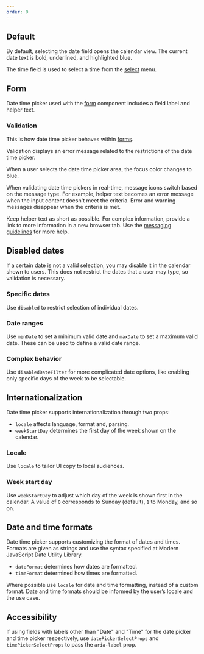 ```yaml
---
order: 0
---
```



## Default

By default, selecting the date field opens the calendar view. The current date text is bold, underlined, and highlighted blue.

The time field is used to select a time from the [select](/components/select) menu.

<Example
  Component={DateTimePickerDefault}
  packageName="@atlaskit/datetime-picker"
/>

## Form

Date time picker used with the [form](/components/form) component includes a field label and helper text.

<Example
  Component={DateTimePickerForm}
  packageName="@atlaskit/datetime-picker"
/>

### Validation

This is how date time picker behaves within [forms](components/form/).

Validation displays an error message related to the restrictions of the date time picker.

When a user selects the date time picker area, the focus color changes to blue.

When validating date time pickers in real-time, message icons switch based on the message type. For example, helper text becomes an error message when the input content doesn't meet the criteria. Error and warning messages disappear when the criteria is met.

Keep helper text as short as possible. For complex information, provide a link to more information in a new browser tab. Use the [messaging guidelines](/content/messaging-guidelines) for more help.

<Example
  Component={DateTimePickerValidation}
  packageName="@atlaskit/datetime-picker"
/>

## Disabled dates

If a certain date is not a valid selection, you may disable it in the calendar shown to users. This does not restrict the dates that a user may type, so validation is necessary.

### Specific dates

Use `disabled` to restrict selection of individual dates.

<Example
  Component={DateTimePickerDisable}
  packageName="@atlaskit/datetime-picker"
/>

### Date ranges

Use `minDate` to set a minimum valid date and `maxDate` to set a maximum valid date. These can be used to define a valid date range.

<Example
  Component={DateTimePickerDisableRange}
  packageName="@atlaskit/datetime-picker"
/>

### Complex behavior

Use `disabledDateFilter` for more complicated date options, like enabling only specific days of the week to be selectable.

<Example
  Component={DateTimePickerDisableComplex}
  packageName="@atlaskit/datetime-picker"
/>

## Internationalization

Date time picker supports internationalization through two props:

- `locale` affects language, format and, parsing.
- `weekStartDay` determines the first day of the week shown on the calendar.

### Locale

Use `locale` to tailor UI copy to local audiences.

<Example
  Component={DateTimePickerLocale}
  packageName="@atlaskit/datetime-picker"
/>

### Week start day

Use `weekStartDay` to adjust which day of the week is shown first in the calendar. A value of `0` corresponds to Sunday (default), `1` to Monday, and so on.

<Example
  Component={DateTimePickerWeekStartDay}
  packageName="@atlaskit/datetime-picker"
/>

## Date and time formats

Date time picker supports customizing the format of dates and times. Formats are given as strings and use the syntax specified at Modern JavaScript Date Utility Library.

- `dateFormat` determines how dates are formatted.
- `timeFormat` determined how times are formatted.

Where possible use `locale` for date and time formatting, instead of a custom format. Date and time formats should be informed by the user’s locale and the use case.

<Example
  Component={DateTimePickerFormatting}
  packageName="@atlaskit/datetime-picker"
/>

## Accessibility

If using fields with labels other than "Date" and "Time" for the date picker and time picker respectively, use `datePickerSelectProps` and `timePickerSelectProps` to pass the `aria-label` prop.

<Example
  Component={DateTimePickerFormAccessible}
  packageName="@atlaskit/datetime-picker"
/>
